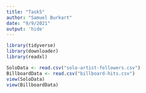 ```yaml
---
title: "Task5"
author: "Samuel Burkart"
date: "9/9/2021"
output: 'hide'
---
```


```r
library(tidyverse)
library(downloader)
library(readxl)
```

```r
SoloData <- read.csv("solo-artist-followers.csv")
BillboardData <- read.csv("billboard-hits.csv")
view(SoloData)
view(BillboardData)
```